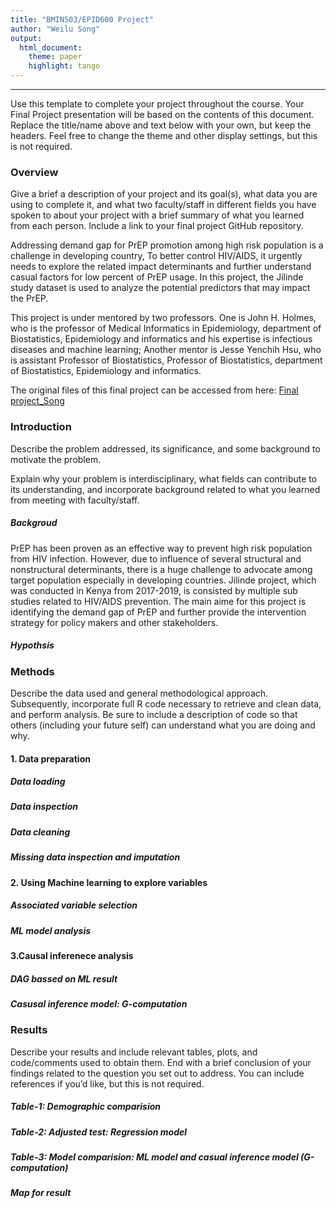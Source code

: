 ```yaml
---
title: "BMIN503/EPID600 Project"
author: "Weilu Song"
output: 
  html_document:
    theme: paper 
    highlight: tango
---
```



***
Use this template to complete your project throughout the course. Your Final Project presentation will be based on the contents of this document. Replace the title/name above and text below with your own, but keep the headers. Feel free to change the theme and other display settings, but this is not required.

### Overview
Give a brief a description of your project and its goal(s), what data you are using to complete it, and what two faculty/staff in different fields you have spoken to about your project with a brief summary of what you learned from each person. Include a link to your final project GitHub repository.

Addressing demand gap for PrEP promotion among high risk population is a challenge in developing country, To better control HIV/AIDS, it urgently needs to explore the related impact determinants and further understand casual factors for low percent of PrEP usage. In this project, the Jilinde study dataset is used to analyze the potential predictors that may impact the PrEP.\

This project is under mentored by two professors. One is John H. Holmes, who is the professor of Medical Informatics in Epidemiology, department of Biostatistics, Epidemiology and informatics and his expertise is infectious diseases and machine learning; Another mentor is Jesse Yenchih Hsu, who is assistant Professor of Biostatistics, Professor of Biostatistics, department of Biostatistics, Epidemiology and informatics. \

The original files of this final project can be accessed from here: [Final project_Song]("https://github.com/aaronwlsong/BMIN503_Final_Project") \
 

### Introduction 
Describe the problem addressed, its significance, and some background to motivate the problem.

Explain why your problem is interdisciplinary, what fields can contribute to its understanding, and incorporate background related to what you learned from meeting with faculty/staff.

##### Backgroud 
PrEP has been proven as an effective way to prevent high risk population from HIV infection. However, due to influence of several structural and nonstructural determinants, there is a huge challenge to advocate among target population especially in developing countries. Jilinde project, which was conducted in Kenya from 2017-2019, is consisted by multiple sub studies related to HIV/AIDS prevention. The main aime for this project is identifying the demand gap of PrEP and further provide the intervention strategy for policy makers and other stakeholders.\ 

##### Hypothsis



### Methods
Describe the data used and general methodological approach. Subsequently, incorporate full R code necessary to retrieve and clean data, and perform analysis. Be sure to include a description of code so that others (including your future self) can understand what you are doing and why. 

#### 1. Data preparation
#####  Data loading
#####  Data inspection
#####  Data cleaning
#####  Missing data inspection and imputation

#### 2. Using Machine learning to explore variables 
##### Associated variable selection
##### ML model analysis

#### 3.Causal inferenece analysis

##### DAG bassed on ML result

##### Casusal inference model: G-computation

### Results
Describe your results and include relevant tables, plots, and code/comments used to obtain them. End with a brief conclusion of your findings related to the question you set out to address. You can include references if you'd like, but this is not required.

##### Table-1: Demographic comparision

##### Table-2: Adjusted test: Regression model

##### Table-3: Model comparision: ML model and casual inference model (G-computation)

##### Map for result